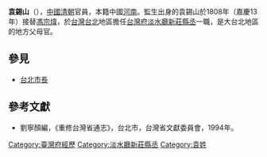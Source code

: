 '''袁錫山'''（{{bd|？||？||catIdx=Y}}），[[中國|中國]][[清朝|清朝]]官員，本籍中國[[河南|河南]]。監生出身的袁錫山於1808年（嘉慶13年）接替[[馮宗煒|馮宗煒]]，於[[台灣|台灣]][[台北|台北]]地區擔任[[台灣府|台灣府]][[淡水廳|淡水廳]][[新莊縣丞|新莊縣丞]]一職，是大台北地區的地方父母官。
{{start box}}
{{s-before|[[馮宗煒|馮宗煒]]}}
{{s-title|[[新莊縣丞|新莊縣丞]]|1808年上任}}
{{s-after|[[楊奎|楊奎]]}}
{{s-before|[[呂聖宗|呂聖宗]]}}
{{s-title|[[台灣府經歷|台灣府經歷]]|1806年上任}}
{{s-after|[[李雲龍_(清朝)|李雲龍]]}}
{{end box}}

==參見==
*[[台北市長|台北市長]]
==參考文獻==
*劉寧顏編，《重修台灣省通志》，台北市，台灣省文獻委員會，1994年。

[[Category:臺灣府經歷|Category:臺灣府經歷]]
[[Category:淡水廳新莊縣丞|Category:淡水廳新莊縣丞]]
[[Category:袁姓|Category:袁姓]]